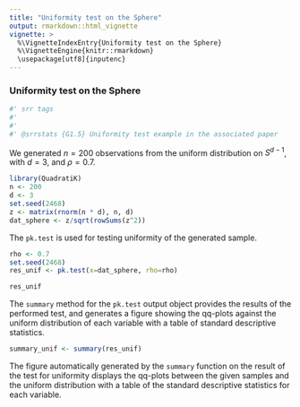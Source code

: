 ---
title: "Uniformity test on the Sphere"
output: rmarkdown::html_vignette
vignette: >
  %\VignetteIndexEntry{Uniformity test on the Sphere}
  %\VignetteEngine{knitr::rmarkdown}
  \usepackage[utf8]{inputenc}
---

### Uniformity test on the Sphere
```{r srr-tags, eval = FALSE, echo = FALSE}
#' srr tags
#' 
#' 
#' @srrstats {G1.5} Uniformity test example in the associated paper
```
We generated $n=200$ observations from the uniform distribution on $S^{d-1}$, with $d=3$, and $\rho = 0.7$. 
```{r}
library(QuadratiK)
n <- 200
d <- 3
set.seed(2468)
z <- matrix(rnorm(n * d), n, d)
dat_sphere <- z/sqrt(rowSums(z^2))
```

The ``pk.test`` is used for testing uniformity of the generated sample. 
```{r}
rho <- 0.7
set.seed(2468)
res_unif <- pk.test(x=dat_sphere, rho=rho)

res_unif
```

The ``summary`` method for the ``pk.test`` output object provides the results of the performed test, and generates a figure showing the qq-plots against the uniform distribution of each variable with a table of standard descriptive statistics. 
```{r fig.width=6, fig.height=8}
summary_unif <- summary(res_unif)
```

The figure automatically generated by the ``summary`` function on the result of the test for uniformity displays the  qq-plots between the given samples and the uniform distribution with a table of the standard descriptive statistics for each variable.
